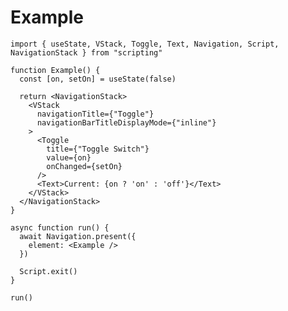 # Example

```tsx
import { useState, VStack, Toggle, Text, Navigation, Script, NavigationStack } from "scripting"

function Example() {
  const [on, setOn] = useState(false)

  return <NavigationStack>
    <VStack
      navigationTitle={"Toggle"}
      navigationBarTitleDisplayMode={"inline"}
    >
      <Toggle
        title={"Toggle Switch"}
        value={on}
        onChanged={setOn}
      />
      <Text>Current: {on ? 'on' : 'off'}</Text>
    </VStack>
  </NavigationStack>
}

async function run() {
  await Navigation.present({
    element: <Example />
  })

  Script.exit()
}

run()
```